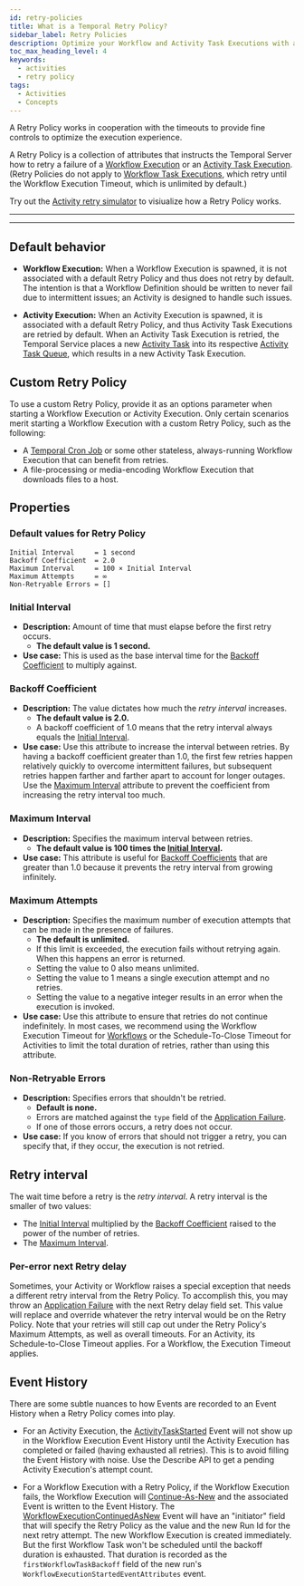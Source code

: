```yaml
---
id: retry-policies
title: What is a Temporal Retry Policy?
sidebar_label: Retry Policies
description: Optimize your Workflow and Activity Task Executions with a custom Retry Policy on Temporal. Understand default retries, intervals, backoff, and maximum attempts for error handling.
toc_max_heading_level: 4
keywords:
  - activities
  - retry policy
tags:
  - Activities
  - Concepts
---
```



A Retry Policy works in cooperation with the timeouts to provide fine controls to optimize the execution experience.

A Retry Policy is a collection of attributes that instructs the Temporal Server how to retry a failure of a [Workflow Execution](/workflows#workflow-execution) or an [Activity Task Execution](/tasks#activity-task-execution).
(Retry Policies do not apply to [Workflow Task Executions](/tasks#workflow-task-execution), which retry until the Workflow Execution Timeout, which is unlimited by default.)

Try out the [Activity retry simulator](/develop/activity-retry-simulator) to visiualize how a Retry Policy works.

---

<RelatedReadContainer>
  <RelatedReadItem path="/develop/go/failure-detection#activity-retries" text="Set a custom Retry Policy for an Activity in Go" archetype="feature-guide" />
  <RelatedReadItem path="/develop/java/failure-detection#activity-retries" text="Set a custom Retry Policy for an Activity in Java" archetype="feature-guide" />
  <RelatedReadItem path="/develop/php/failure-detection#activity-retries" text="Set a custom Retry Policy for an Activity in PHP" archetype="feature-guide" />
  <RelatedReadItem path="/develop/python/failure-detection#activity-retries" text="Set a custom Retry Policy for an Activity in Python" archetype="feature-guide" />
  <RelatedReadItem path="/develop/typescript/failure-detection#activity-retries" text="Set a custom Retry Policy for an Activity in TypeScript" archetype="feature-guide" />
</RelatedReadContainer>

---

<RelatedReadContainer>
  <RelatedReadItem path="/develop/go/failure-detection#workflow-retries" text="Set a Retry Policy for a Workflow in Go" archetype="feature-guide" />
  <RelatedReadItem path="/develop/java/failure-detection#workflow-retries" text="Set a Retry Policy for a Workflow in Java" archetype="feature-guide" />
  <RelatedReadItem path="/develop/php/failure-detection#workflow-retries" text="Set a Retry Policy for a Workflow in PHP" archetype="feature-guide" />
  <RelatedReadItem path="/develop/python/failure-detection#workflow-retries" text="Set a Retry Policy for a Workflow in Python" archetype="feature-guide" />
  <RelatedReadItem path="/develop/typescript/failure-detection#workflow-retries" text="Set a Retry Policy for a Workflow in TypeScript" archetype="feature-guide" />
</RelatedReadContainer>

## Default behavior

- **Workflow Execution:** When a Workflow Execution is spawned, it is not associated with a default Retry Policy and thus does not retry by default.
  The intention is that a Workflow Definition should be written to never fail due to intermittent issues; an Activity is designed to handle such issues.

- **Activity Execution:** When an Activity Execution is spawned, it is associated with a default Retry Policy, and thus Activity Task Executions are retried by default.
  When an Activity Task Execution is retried, the Temporal Service places a new [Activity Task](/tasks#activity-task) into its respective [Activity Task Queue](/task-queue), which results in a new Activity Task Execution.

## Custom Retry Policy

To use a custom Retry Policy, provide it as an options parameter when starting a Workflow Execution or Activity Execution.
Only certain scenarios merit starting a Workflow Execution with a custom Retry Policy, such as the following:

- A [Temporal Cron Job](/workflows#temporal-cron-job) or some other stateless, always-running Workflow Execution that can benefit from retries.
- A file-processing or media-encoding Workflow Execution that downloads files to a host.

## Properties

### Default values for Retry Policy

```
Initial Interval     = 1 second
Backoff Coefficient  = 2.0
Maximum Interval     = 100 × Initial Interval
Maximum Attempts     = ∞
Non-Retryable Errors = []
```

### Initial Interval

- **Description:** Amount of time that must elapse before the first retry occurs.
  - **The default value is 1 second.**
- **Use case:** This is used as the base interval time for the [Backoff Coefficient](#backoff-coefficient) to multiply against.

### Backoff Coefficient

- **Description:** The value dictates how much the _retry interval_ increases.
  - **The default value is 2.0.**
  - A backoff coefficient of 1.0 means that the retry interval always equals the [Initial Interval](#initial-interval).
- **Use case:** Use this attribute to increase the interval between retries.
  By having a backoff coefficient greater than 1.0, the first few retries happen relatively quickly to overcome intermittent failures, but subsequent retries happen farther and farther apart to account for longer outages.
  Use the [Maximum Interval](#maximum-interval) attribute to prevent the coefficient from increasing the retry interval too much.

### Maximum Interval

- **Description:** Specifies the maximum interval between retries.
  - **The default value is 100 times the [Initial Interval](#initial-interval).**
- **Use case:** This attribute is useful for [Backoff Coefficients](#backoff-coefficient) that are greater than 1.0 because it prevents the retry interval from growing infinitely.

### Maximum Attempts

- **Description:** Specifies the maximum number of execution attempts that can be made in the presence of failures.
  - **The default is unlimited.**
  - If this limit is exceeded, the execution fails without retrying again. When this happens an error is returned.
  - Setting the value to 0 also means unlimited.
  - Setting the value to 1 means a single execution attempt and no retries.
  - Setting the value to a negative integer results in an error when the execution is invoked.
- **Use case:** Use this attribute to ensure that retries do not continue indefinitely.
  In most cases, we recommend using the Workflow Execution Timeout for [Workflows](/workflows) or the Schedule-To-Close Timeout for Activities to limit the total duration of retries, rather than using this attribute.

### Non-Retryable Errors

- **Description:** Specifies errors that shouldn't be retried.
  - **Default is none.**
  - Errors are matched against the `type` field of the [Application Failure](/references/failures#application-failure).
  - If one of those errors occurs, a retry does not occur.
- **Use case:** If you know of errors that should not trigger a retry, you can specify that, if they occur, the execution is not retried.

## Retry interval

The wait time before a retry is the _retry interval_. A retry interval is the smaller of two values:

- The [Initial Interval](#initial-interval) multiplied by the [Backoff Coefficient](#backoff-coefficient) raised to the power of the number of retries.
- The [Maximum Interval](#maximum-interval).

<PrettyImage src="/img/retry-interval-diagram.png" title="Diagram that shows the retry interval and its formula" />

### Per-error next Retry delay

Sometimes, your Activity or Workflow raises a special exception that needs a different retry interval from the Retry Policy.
To accomplish this, you may throw an [Application Failure](/references/failures#application-failure) with the next Retry delay field set. This value will replace and override whatever the retry interval would be on the Retry Policy.
Note that your retries will still cap out under the Retry Policy's Maximum Attempts, as well as overall timeouts. For an Activity, its Schedule-to-Close Timeout applies. For a Workflow, the Execution Timeout applies.

<RelatedReadContainer>
  <RelatedReadItem path="/develop/java/failure-detection#activity-next-retry-delay" text="Customize retry delays per error in the Java SDK." archetype="feature-guide" />
  <RelatedReadItem path="/develop/typescript/failure-detection#activity-next-retry-delay" text="Customize retry delays per error in the TypeScript SDK" archetype="feature-guide" />
</RelatedReadContainer>

## Event History

There are some subtle nuances to how Events are recorded to an Event History when a Retry Policy comes into play.

- For an Activity Execution, the [ActivityTaskStarted](/references/events#activitytaskstarted) Event will not show up in the Workflow Execution Event History until the Activity Execution has completed or failed (having exhausted all retries).
  This is to avoid filling the Event History with noise.
  Use the Describe API to get a pending Activity Execution's attempt count.

- For a Workflow Execution with a Retry Policy, if the Workflow Execution fails, the Workflow Execution will [Continue-As-New](/workflows#continue-as-new) and the associated Event is written to the Event History.
  The [WorkflowExecutionContinuedAsNew](/references/events#workflowexecutioncontinuedasnew) Event will have an "initiator" field that will specify the Retry Policy as the value and the new Run Id for the next retry attempt.
  The new Workflow Execution is created immediately.
  But the first Workflow Task won't be scheduled until the backoff duration is exhausted.
  That duration is recorded as the `firstWorkflowTaskBackoff` field of the new run's `WorkflowExecutionStartedEventAttributes` event.
